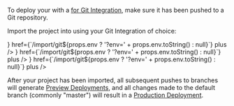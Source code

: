 

To deploy your <Author name={props.name} /> <Type type={props.type} /> with a [<ProductName /> for Git Integration](/docs/v2/git-integrations), make sure it has been pushed to a Git repository.

<EnvSection env={props.env} />

Import the project into <ProductName /> using your Git Integration of choice:

<List columnsDesktop={3} columnsTablet={3} columnsMobile={1}>
  <IconCard
    label="GitHub"
    icon={<GitHubIcon />}
    href={`/import/git${props.env ? '?env=' + props.env.toString() : null}`}
    plus
  />
  <IconCard
    label="GitLab"
    icon={<GitLabIcon />}
    href={`/import/git${props.env ? '?env=' + props.env.toString() : null}`}
    plus
  />
  <IconCard
    label="Bitbucket"
    icon={<BitbucketIcon />}
    href={`/import/git${props.env ? '?env=' + props.env.toString() : null}`}
    plus
  />
</List>

After your project has been imported, all subsequent pushes to branches will generate [Preview Deployments](/docs/v2/platform/deployments#preview), and all changes made to the default branch (commonly "master") will result in a [Production Deployment](/docs/v2/platform/deployments#production).
